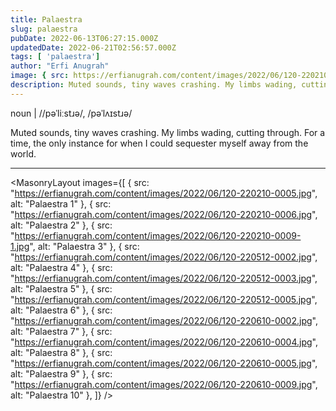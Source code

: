 ```yaml
---
title: Palaestra
slug: palaestra
pubDate: 2022-06-13T06:27:15.000Z
updatedDate: 2022-06-21T02:56:57.000Z
tags: [ 'palaestra']
author: "Erfi Anugrah"
image: { src: https://erfianugrah.com/content/images/2022/06/120-220210-0005.jpg, alt: palaestra_1 }
description: Muted sounds, tiny waves crashing. My limbs wading, cutting through. For a time, the only instance for when I could sequester myself away from the world.
---
```


noun | //pəˈliːstɹə/, /pəˈlʌɪstɹə/

Muted sounds, tiny waves crashing. My limbs wading, cutting through. For a time, the only instance for when I could sequester myself away from the world.

---

<MasonryLayout images={[
    { src: "https://erfianugrah.com/content/images/2022/06/120-220210-0005.jpg", alt: "Palaestra 1" },
    { src: "https://erfianugrah.com/content/images/2022/06/120-220210-0006.jpg", alt: "Palaestra 2" },
    { src: "https://erfianugrah.com/content/images/2022/06/120-220210-0009-1.jpg", alt: "Palaestra 3" },
    { src: "https://erfianugrah.com/content/images/2022/06/120-220512-0002.jpg", alt: "Palaestra 4" },
    { src: "https://erfianugrah.com/content/images/2022/06/120-220512-0003.jpg", alt: "Palaestra 5" },
    { src: "https://erfianugrah.com/content/images/2022/06/120-220512-0005.jpg", alt: "Palaestra 6" },
    { src: "https://erfianugrah.com/content/images/2022/06/120-220610-0002.jpg", alt: "Palaestra 7" },
    { src: "https://erfianugrah.com/content/images/2022/06/120-220610-0004.jpg", alt: "Palaestra 8" },
    { src: "https://erfianugrah.com/content/images/2022/06/120-220610-0005.jpg", alt: "Palaestra 9" },
    { src: "https://erfianugrah.com/content/images/2022/06/120-220610-0009.jpg", alt: "Palaestra 10" },
]} />